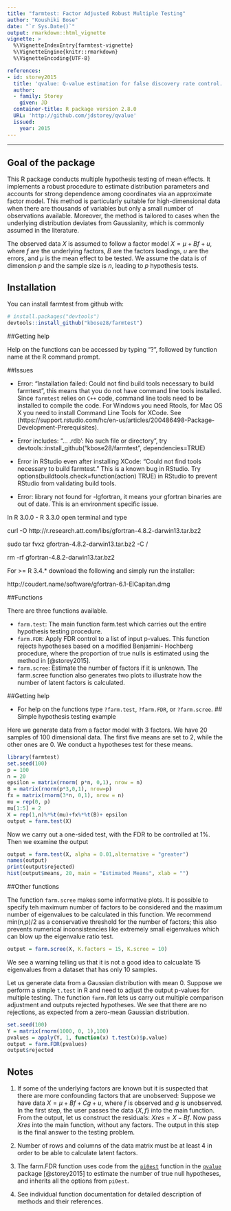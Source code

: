 ```yaml
---
title: "farmtest: Factor Adjusted Robust Multiple Testing"
author: "Koushiki Bose"
date: "`r Sys.Date()`"
output: rmarkdown::html_vignette
vignette: >
  %\VignetteIndexEntry{farmtest-vignette}
  %\VignetteEngine{knitr::rmarkdown}
  %\VignetteEncoding{UTF-8}

references:
- id: storey2015
  title: 'qvalue: Q-value estimation for false discovery rate control.' 
  author:
  - family: Storey
    given: JD
  container-title: R package version 2.8.0
  URL: 'http://github.com/jdstorey/qvalue'
  issued:
    year: 2015
---
```


---
## Goal of the package
This R package conducts multiple hypothesis testing of mean effects. It implements a robust procedure to estimate distribution parameters and accounts for strong dependence among coordinates via an approximate factor model. This method is particularly suitable for high-dimensional data when there are thousands of variables but only a small number of observations available. Moreover, the method is tailored to cases when the underlying distribution deviates from Gaussianity, which is commonly assumed in the literature. 

The observed data $X$ is assumed to follow a factor model $X = \mu + Bf + u$, where $f$ are the underlying factors, $B$ are the factors loadings, $u$ are the errors, and $\mu$ is the mean effect to be tested. We assume the data is of dimension $p$ and the sample size is $n$, leading to $p$ hypothesis tests.

## Installation

You can install farmtest from github with:

```r
# install.packages("devtools")
devtools::install_github("kbose28/farmtest")
```

##Getting help

Help on the functions can be accessed by typing "?", followed by function name at the R command prompt. 

##Issues

* Error: "Installation failed: Could not find build tools necessary to build farmtest", this means that you do not have command line tools installed. Since `farmtest` relies on `C++` code, command line tools need to be installed to compile the code. For Windows you need Rtools, for Mac OS X you need to install Command Line Tools for XCode. See (https://support.rstudio.com/hc/en-us/articles/200486498-Package-Development-Prerequisites). 

* Error includes: "... .rdb': No such file or directory", try devtools::install_github("kbose28/farmtest", dependencies=TRUE)

* Error in RStudio even after installing XCode: "Could not find tools necessary to build farmtest." This is a known bug in RStudio. Try options(buildtools.check=function(action) TRUE) in RStudio to prevent RStudio from validating build tools.

* Error: library not found for -lgfortran, it means your gfortran binaries are out of date. This is an environment specific issue. 

In R 3.0.0 - R 3.3.0 open terminal and type

curl -O http://r.research.att.com/libs/gfortran-4.8.2-darwin13.tar.bz2

sudo tar fvxz gfortran-4.8.2-darwin13.tar.bz2 -C /

rm -rf gfortran-4.8.2-darwin13.tar.bz2

For >= R 3.4.* download the following and simply run the installer: 

http://coudert.name/software/gfortran-6.1-ElCapitan.dmg

##Functions

There are three functions available. 

* `farm.test`: The main function farm.test which carries out the entire hypothesis testing procedure. 
* `farm.FDR`: Apply FDR control to a list of input p-values. This function rejects hypotheses based on a modified Benjamini- Hochberg procedure, where the proportion of true nulls is estimated using the method in [@storey2015].
* `farm.scree`: Estimate the number of factors if it is unknown. The farm.scree function also generates two plots to illustrate how the number of latent factors is calculated. 

##Getting help

* For help on the functions type `?farm.test`, `?farm.FDR`, or `?farm.scree`. 
## Simple hypothesis testing example 

Here we generate data from a factor model with 3 factors. We have 20 samples of 100 dimensional data. The first five means are set to 2, while the other ones are 0. We conduct a hypotheses test for these means. 
```r
library(farmtest)
set.seed(100)
p = 100
n = 20
epsilon = matrix(rnorm( p*n, 0,1), nrow = n)
B = matrix(rnorm(p*3,0,1), nrow=p)
fx = matrix(rnorm(3*n, 0,1), nrow = n)
mu = rep(0, p)
mu[1:5] = 2
X = rep(1,n)%*%t(mu)+fx%*%t(B)+ epsilon
output = farm.test(X)
```
Now we carry out a one-sided test, with the FDR to be controlled at 1%. Then we examine the output
```r
output = farm.test(X, alpha = 0.01,alternative = "greater")
names(output)
print(output$rejected)
hist(output$means, 20, main = "Estimated Means", xlab = "")
```

##Other functions

The function ``farm.scree`` makes some informative plots. It is possible to specify teh maximum number of factors to be considered and the maximum number of eigenvalues to be calculated in this function. We recommend min(n,p)/2 as a conservative threshold for the number of factors; this also prevents numerical inconsistencies like extremely small eigenvalues which can blow up the eigenvalue ratio test. 
```r
output = farm.scree(X, K.factors = 15, K.scree = 10)
```

We see a warning telling us that it is not a good idea to calcualate 15 eigenvalues from a dataset that has only 10 samples. 

Let us generate data from a Gaussian distribution with mean 0. Suppose we perform a simple `t.test` in R and need to adjust the output p-values for multiple testing. The function `farm.FDR` lets us carry out multiple comparison adjustment and outputs rejected hypotheses. We see that there are no rejections, as expected from a zero-mean Gaussian distribution.

```r
set.seed(100)
Y = matrix(rnorm(1000, 0, 1),100)
pvalues = apply(Y, 1, function(x) t.test(x)$p.value)
output = farm.FDR(pvalues)
output$rejected
```


## Notes 

1.  If some of the underlying factors are known but it is suspected that there are more confounding factors that are unobserved: Suppose we have data $X = \mu + Bf + Cg + u$, where $f$ is observed and $g$ is unobserved. In the first step, the user passes the data $\{X,f\}$ into the main function. From the output, let us construct the residuals: $Xres = X - Bf$. Now pass $Xres$ into the main function, without any factors. The output in this step is the final answer to the testing problem.


2. Number of rows and columns of the data matrix must be at least 4 in order to be able to calculate latent factors.

3. The farm.FDR function uses code from the  [`pi0est`](https://www.rdocumentation.org/packages/qvalue/versions/2.4.2/topics/pi0est) function in the [`qvalue`](http://bioconductor.org/packages/release/bioc/html/qvalue.html)
 package [@storey2015] to estimate the number of true null hypotheses, and inherits all the options from `pi0est`. 
 
4. See individual function documentation for detailed description of methods and their references. 

